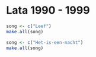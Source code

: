 # Lata 1990 - 1999

```r
song <- c("Leef")
make.all(song)
```

```r
song <- c("Het-is-een-nacht")
make.all(song)
```